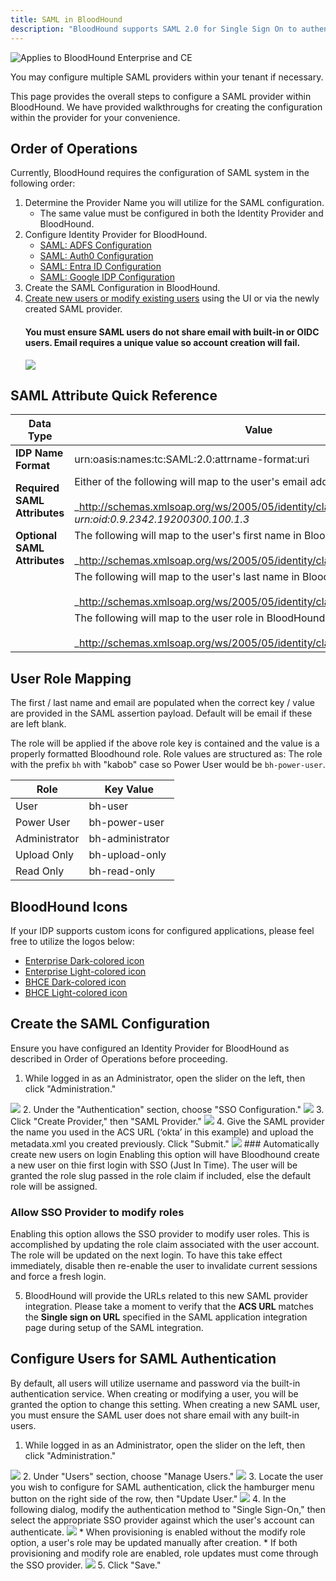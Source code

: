 ---
title: SAML in BloodHound
description: "BloodHound supports SAML 2.0 for Single Sign On to authenticate users to your tenant environment."
---

<img noZoom src="/assets/enterprise-AND-community-edition-pill-tag.svg" alt="Applies to BloodHound Enterprise and CE"/>

You may configure multiple SAML providers within your tenant if necessary.

This page provides the overall steps to configure a SAML provider within BloodHound. We have provided walkthroughs for creating the configuration within the provider for your convenience.

## Order of Operations

Currently, BloodHound requires the configuration of SAML system in the following order:

1.  Determine the Provider Name you will utilize for the SAML configuration.
    * The same value must be configured in both the Identity Provider and BloodHound.
2.  Configure Identity Provider for BloodHound.
    * [SAML: ADFS Configuration](/manage-bloodhound/auth/saml-adfs)
    * [SAML: Auth0 Configuration](/manage-bloodhound/auth/saml-auth0)
    * [SAML: Entra ID Configuration](/manage-bloodhound/auth/saml-entra-id)
    * [SAML: Google IDP Configuration](/manage-bloodhound/auth/saml-google)
3.  Create the SAML Configuration in BloodHound.
4.  [Create new users or modify existing users](/manage-bloodhound/auth/users-and-roles) using the UI or via the newly created SAML provider.
    #### You must ensure SAML users do not share email with built-in or OIDC users. Email requires a unique value so account creation will fail.
    <Frame>
    <img src="/images/sso/create_user_fail_email.png"/>
    </Frame>

## SAML Attribute Quick Reference

| **Data Type  <br/>** | **Value** |
| --- | --- |
| **IDP Name Format** | urn:oasis:names:tc:SAML:2.0:attrname-format:uri |
| **Required SAML Attributes** | Either of the following will map to the user's email address in BloodHound:<br/><br/>_http://schemas.xmlsoap.org/ws/2005/05/identity/claims/emailaddress_<br/><br/>_urn:oid:0.9.2342.19200300.100.1.3_ |
| **Optional SAML Attributes** | The following will map to the user's first name in BloodHound:<br/><br/>_http://schemas.xmlsoap.org/ws/2005/05/identity/claims/name_<br/><br/>|
|  | The following will map to the user's last name in BloodHound:<br/><br/>_http://schemas.xmlsoap.org/ws/2005/05/identity/claims/surname_<br/><br/>|
|  | The following will map to the user role in BloodHound:<br/><br/>_http://schemas.xmlsoap.org/ws/2005/05/identity/claims/role_<br/><br/>|

## User Role Mapping
The first / last name and email are populated when the correct key / value are provided in the SAML assertion payload. Default will be email if these are left blank.

The role will be applied if the above role key is contained and the value is a properly formatted Bloodhound role.
Role values are structured as: The role with the prefix `bh` with "kabob" case so Power User would be `bh-power-user`.

| **Role** | **Key Value** |
| --- | --- |
|User|bh-user | 
|Power User|bh-power-user |
|Administrator|bh-administrator  |
|Upload Only|bh-upload-only  |
|Read Only |bh-read-only |




## BloodHound Icons

If your IDP supports custom icons for configured applications, please feel free to utilize the logos below:

* [Enterprise Dark-colored icon](https://raw.githubusercontent.com/SpecterOps/BloodHound-docs/main/docs/assets/logo/BHE_PurpleField.png)
* [Enterprise Light-colored icon](https://raw.githubusercontent.com/SpecterOps/BloodHound-docs/main/docs/assets/logo/BHE_WhiteField.png)
* [BHCE Dark-colored icon](https://raw.githubusercontent.com/SpecterOps/BloodHound-docs/main/docs/assets/logo/BHCE_RedField.png)
* [BHCE Light-colored icon](https://raw.githubusercontent.com/SpecterOps/BloodHound-docs/main/docs/assets/logo/BHCE_WhiteField.png)

## Create the SAML Configuration

Ensure you have configured an Identity Provider for BloodHound as described in Order of Operations before proceeding.

1.  While logged in as an Administrator, open the slider on the left, then click "Administration."
<Frame>
  <img src="/images/sso/select_administration.png"/>
</Frame>
2.  Under the "Authentication" section, choose "SSO Configuration."
<Frame>
  <img src="/images/sso/select_sso.png"/>
</Frame>
3.  Click "Create Provider," then "SAML Provider."
<Frame>
  <img src="/images/sso/create_provider.png"/>
</Frame>
4.  Give the SAML provider the name you used in the ACS URL (‘okta’ in this example) and upload the metadata.xml you created previously. Click "Submit."
<Frame>
  <img src="/images/sso/create_saml_provider.png"/>
</Frame>
  ### Automatically create new users on login
  Enabling this option will have Bloodhound create a new user on thie first login with SSO (Just In Time). The user will be granted the role slug passed in the role claim if included, else the default role will be assigned.

  ### Allow SSO Provider to modify roles
  Enabling this option allows the SSO provider to modify user roles. This is accomplished by updating the role claim associated with the user account. The role will be updated on the next login. 
  To have this take effect immediately, disable then re-enable the user to invalidate current sessions and force a fresh login.

5.  BloodHound will provide the URLs related to this new SAML provider integration. Please take a moment to verify that the **ACS URL** matches the **Single sign on URL** specified in the SAML application integration page during setup of the SAML integration.

## Configure Users for SAML Authentication

By default, all users will utilize username and password via the built-in authentication service. When creating or modifying a user, you will be granted the option to change this setting. When creating a new SAML user, you must ensure the SAML user does not share email with any built-in users.

1.  While logged in as an Administrator, open the slider on the left, then click "Administration."
<Frame>
  <img src="/images/sso/select_administration.png"/>
</Frame>
2.  Under "Users" section, choose "Manage Users."
<Frame>
  <img src="/images/sso/select_manage_users.png"/>
</Frame>
3.  Locate the user you wish to configure for SAML authentication, click the hamburger menu button on the right side of the row, then "Update User."
<Frame>
  <img src="/images/sso/user_hamburger.png"/>
</Frame>
4.  In the following dialog, modify the authentication method to "Single Sign-On," then select the appropriate SSO provider against which the user's account can authenticate.
<Frame>
  <img src="/images/sso/update_user_no_provision.png"/>
</Frame>
 * When provisioning is enabled without the modify role option, a user's role may be updated manually after creation.
  * If both provisioning and modify role are enabled, role updates must come through the SSO provider.
<Frame>
  <img src="/images/sso/update_user_with_provision.png"/>
</Frame>
5.  Click "Save."

